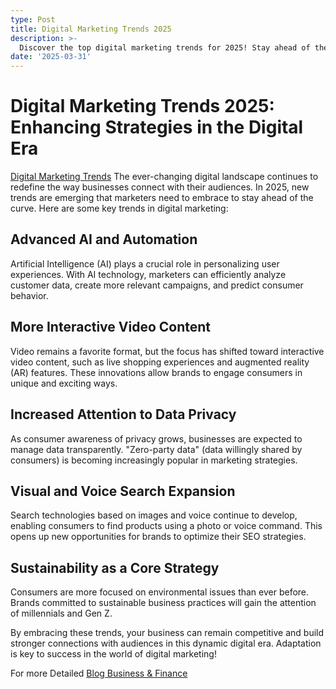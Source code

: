 ```yaml
---
type: Post
title: Digital Marketing Trends 2025
description: >-
  Discover the top digital marketing trends for 2025! Stay ahead of the curve with insights on AI, social media, and more. Transform your strategy today!
date: '2025-03-31'
---
```

# Digital Marketing Trends 2025: Enhancing Strategies in the Digital Era

[Digital Marketing Trends](https://investifyguide.blogspot.com/2025/03/beginner-guide-to-digital-marketing-trends.html) The ever-changing digital landscape continues to redefine the way businesses connect with their audiences. In 2025, new trends are emerging that marketers need to embrace to stay ahead of the curve. Here are some key trends in digital marketing:

## Advanced AI and Automation  
Artificial Intelligence (AI) plays a crucial role in personalizing user experiences. With AI technology, marketers can efficiently analyze customer data, create more relevant campaigns, and predict consumer behavior.

## More Interactive Video Content  
Video remains a favorite format, but the focus has shifted toward interactive video content, such as live shopping experiences and augmented reality (AR) features. These innovations allow brands to engage consumers in unique and exciting ways.

## Increased Attention to Data Privacy  
As consumer awareness of privacy grows, businesses are expected to manage data transparently. "Zero-party data" (data willingly shared by consumers) is becoming increasingly popular in marketing strategies.

## Visual and Voice Search Expansion  
Search technologies based on images and voice continue to develop, enabling consumers to find products using a photo or voice command. This opens up new opportunities for brands to optimize their SEO strategies.

## Sustainability as a Core Strategy  
Consumers are more focused on environmental issues than ever before. Brands committed to sustainable business practices will gain the attention of millennials and Gen Z.

By embracing these trends, your business can remain competitive and build stronger connections with audiences in this dynamic digital era. Adaptation is key to success in the world of digital marketing!

For more Detailed [Blog Business & Finance](https://investifyguide.blogspot.com/)
